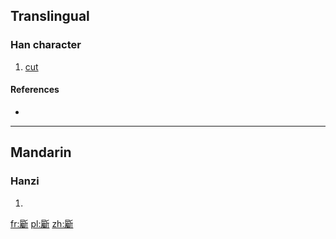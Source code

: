 ==Translingual==

===Han character===
{{Han char|rn=69|rad=斤|as=21|sn=25|four=7222<sub>1</sub>|canj=尸戈竹一中 (SIHML)}}

# [[cut]]

====References====
* {{Han ref|kx=0481.020|dkj=13619|dj=0842.040|hdz=32029.050|uh=65B8|ud=26040|bh=F8F0|bd=63728}}

----

==Mandarin==

===Hanzi===
{{cmn-hanzi|pin=[[zhǔ]] ([[zhu3]])|wg=chu<sup>3</sup>}}

# {{defn|lang=cmn|sort=斤21}}

[[fr:斸]]
[[pl:斸]]
[[zh:斸]]